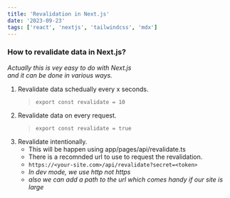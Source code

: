 ```yaml
---
title: 'Revalidation in Next.js'
date: '2023-09-23'
tags: ['react', 'nextjs', 'tailwindcss', 'mdx']
---
```

### How to revalidate data in Next.js?

*Actually this is vey easy to do with Next.js*<br />
*and it can be done in various ways.*

1. Revalidate data schedually every x seconds.
    >`export const revalidate = 10`
2. Revalidate data on every request.
    >`export const revalidate = true`
3. Revalidate intentionally.
    - This will be happen using app/pages/api/revalidate.ts
    - There is a recomnded url to use to request the revalidation.
    - `https://<your-site.com>/api/revalidate?secret=<token>`
    - *In dev mode, we use http not https*
    - *also we can add a path to the url which comes handy if our site is large*


